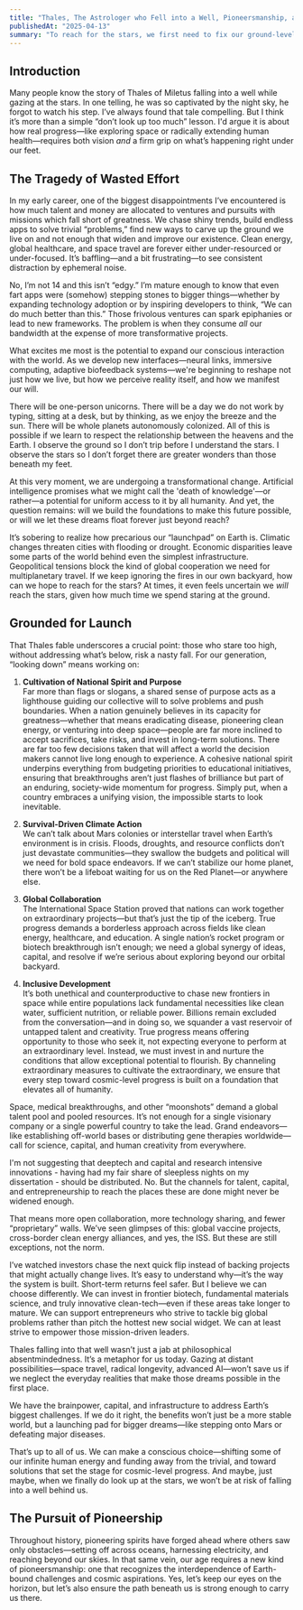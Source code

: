 ```yaml
---
title: "Thales, The Astrologer who Fell into a Well, Pioneersmanship, and Why Earth Matters Before Space"
publishedAt: "2025-04-13"
summary: "To reach for the stars, we first need to fix our ground-level problems—and learn to collaborate on a global scale."
---
```


## Introduction

Many people know the story of Thales of Miletus falling into a well while gazing at the stars. In one telling, he was so captivated by the night sky, he forgot to watch his step. I’ve always found that tale compelling. But I think it’s more than a simple “don’t look up too much” lesson. I'd argue it is about how real progress—like exploring space or radically extending human health—requires both vision _and_ a firm grip on what’s happening right under our feet.

## The Tragedy of Wasted Effort

In my early career, one of the biggest disappointments I’ve encountered is how much talent and money are allocated to ventures and pursuits with missions which fall short of greatness. We chase shiny trends, build endless apps to solve trivial “problems,” find new ways to carve up the ground we live on and not enough that widen and improve our existence. Clean energy, global healthcare, and space travel are forever either under-resourced or under-focused. It’s baffling—and a bit frustrating—to see consistent distraction by ephemeral noise. 

No, I’m not 14 and this isn’t “edgy.” I’m mature enough to know that even fart apps were (somehow) stepping stones to bigger things—whether by expanding technology adoption or by inspiring developers to think, “We can do much better than this.” Those frivolous ventures can spark epiphanies or lead to new frameworks. The problem is when they consume _all_ our bandwidth at the expense of more transformative projects. 

What excites me most is the potential to expand our conscious interaction with the world. As we develop new interfaces—neural links, immersive computing, adaptive biofeedback systems—we're beginning to reshape not just how we live, but how we perceive reality itself, and how we manifest our will.  

There will be one-person unicorns. There will be a day we do not work by typing, sitting at a desk, but by thinking, as we enjoy the breeze and the sun. There will be whole planets autonomously colonized. All of this is possible if we learn to respect the relationship between the heavens and the Earth. I observe the ground so I don’t trip before I understand the stars. I observe the stars so I don’t forget there are greater wonders than those beneath my feet.

At this very moment, we are undergoing a transformational change. Artificial intelligence promises what we might call the 'death of knowledge'—or rather—a potential for uniform access to it by all humanity. And yet, the question remains: will we build the foundations to make this future possible, or will we let these dreams float forever just beyond reach?

It’s sobering to realize how precarious our “launchpad” on Earth is. Climatic changes threaten cities with flooding or drought. Economic disparities leave some parts of the world behind even the simplest infrastructure. Geopolitical tensions block the kind of global cooperation we need for multiplanetary travel. If we keep ignoring the fires in our own backyard, how can we hope to reach for the stars? At times, it even feels uncertain we _will_ reach the stars, given how much time we spend staring at the ground.

## Grounded for Launch

That Thales fable underscores a crucial point: those who stare too high, without addressing what’s below, risk a nasty fall. For our generation, “looking down” means working on:

1. **Cultivation of National Spirit and Purpose**  
   Far more than flags or slogans, a shared sense of purpose acts as a lighthouse guiding our collective will to solve problems and push boundaries. When a nation genuinely believes in its capacity for greatness—whether that means eradicating disease, pioneering clean energy, or venturing into deep space—people are far more inclined to accept sacrifices, take risks, and invest in long-term solutions. There are far too few decisions taken that will affect a world the decision makers cannot live long enough to experience. A cohesive national spirit underpins everything from budgeting priorities to educational initiatives, ensuring that breakthroughs aren’t just flashes of brilliance but part of an enduring, society-wide momentum for progress. Simply put, when a country embraces a unifying vision, the impossible starts to look inevitable.

2. **Survival-Driven Climate Action**  
   We can’t talk about Mars colonies or interstellar travel when Earth’s environment is in crisis. Floods, droughts, and resource conflicts don’t just devastate communities—they swallow the budgets and political will we need for bold space endeavors. If we can’t stabilize our home planet, there won’t be a lifeboat waiting for us on the Red Planet—or anywhere else.

3. **Global Collaboration**  
   The International Space Station proved that nations can work together on extraordinary projects—but that’s just the tip of the iceberg. True progress demands a borderless approach across fields like clean energy, healthcare, and education. A single nation’s rocket program or biotech breakthrough isn’t enough; we need a global synergy of ideas, capital, and resolve if we’re serious about exploring beyond our orbital backyard.

4. **Inclusive Development**  
   It’s both unethical and counterproductive to chase new frontiers in space while entire populations lack fundamental necessities like clean water, sufficient nutrition, or reliable power. Billions remain excluded from the conversation—and in doing so, we squander a vast reservoir of untapped talent and creativity. True progress means offering opportunity to those who seek it, not expecting everyone to perform at an extraordinary level. Instead, we must invest in and nurture the conditions that allow exceptional potential to flourish. By channeling extraordinary measures to cultivate the extraordinary, we ensure that every step toward cosmic-level progress is built on a foundation that elevates all of humanity.

Space, medical breakthroughs, and other “moonshots” demand a global talent pool and pooled resources. It’s not enough for a single visionary company or a single powerful country to take the lead. Grand endeavors—like establishing off-world bases or distributing gene therapies worldwide—call for science, capital, and human creativity from everywhere.

I'm not suggesting that deeptech and capital and research intensive innovations - having had my fair share of sleepless nights on my dissertation - should be distributed. No. But the channels for talent, capital, and entrepreneurship to reach the places these are done might never be widened enough. 

That means more open collaboration, more technology sharing, and fewer “proprietary” walls. We’ve seen glimpses of this: global vaccine projects, cross-border clean energy alliances, and yes, the ISS. But these are still exceptions, not the norm.

I’ve watched investors chase the next quick flip instead of backing projects that might actually change lives. It’s easy to understand why—it’s the way the system is built. Short-term returns feel safer. But I believe we can choose differently. We can invest in frontier biotech, fundamental materials science, and truly innovative clean-tech—even if these areas take longer to mature. We can support entrepreneurs who strive to tackle big global problems rather than pitch the hottest new social widget. We can at least strive to empower those mission-driven leaders. 


Thales falling into that well wasn’t just a jab at philosophical absentmindedness. It’s a metaphor for us today. Gazing at distant possibilities—space travel, radical longevity, advanced AI—won’t save us if we neglect the everyday realities that make those dreams possible in the first place.

We have the brainpower, capital, and infrastructure to address Earth’s biggest challenges. If we do it right, the benefits won’t just be a more stable world, but a launching pad for bigger dreams—like stepping onto Mars or defeating major diseases.

That’s up to all of us. We can make a conscious choice—shifting some of our infinite human energy and funding away from the trivial, and toward solutions that set the stage for cosmic-level progress. And maybe, just maybe, when we finally do look up at the stars, we won’t be at risk of falling into a well behind us.

## The Pursuit of Pioneership

Throughout history, pioneering spirits have forged ahead where others saw only obstacles—setting off across oceans, harnessing electricity, and reaching beyond our skies. In that same vein, our age requires a new kind of pioneersmanship: one that recognizes the interdependence of Earth-bound challenges and cosmic aspirations. Yes, let’s keep our eyes on the horizon, but let’s also ensure the path beneath us is strong enough to carry us there.
